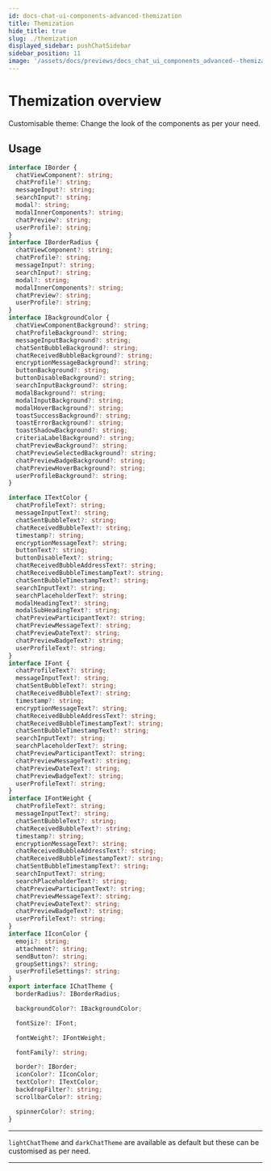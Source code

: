```yaml
---
id: docs-chat-ui-components-advanced-themization
title: Themization
hide_title: true
slug: ./themization
displayed_sidebar: pushChatSidebar
sidebar_position: 11
image: '/assets/docs/previews/docs_chat_ui_components_advanced--themization.png'
---
```


# Themization overview

Customisable theme: Change the look of the components as per your need.

<head>
  <title>
    Component Themization | UI Components (@pushprotocol/uiweb) | Push Chat |
    Push Documentation
  </title>
</head>


## Usage

<Tabs className="codetabs" groupId="code-examples">
  <TabItem  value="js" attributes={{className: "codetab js"}} default>

```typescript
interface IBorder {
  chatViewComponent?: string;
  chatProfile?: string;
  messageInput?: string;
  searchInput?: string;
  modal?: string;
  modalInnerComponents?: string;
  chatPreview?: string;
  userProfile?: string;
}
interface IBorderRadius {
  chatViewComponent?: string;
  chatProfile?: string;
  messageInput?: string;
  searchInput?: string;
  modal?: string;
  modalInnerComponents?: string;
  chatPreview?: string;
  userProfile?: string;
}
interface IBackgroundColor {
  chatViewComponentBackground?: string;
  chatProfileBackground?: string;
  messageInputBackground?: string;
  chatSentBubbleBackground?: string;
  chatReceivedBubbleBackground?: string;
  encryptionMessageBackground?: string;
  buttonBackground?: string;
  buttonDisableBackground?: string;
  searchInputBackground?: string;
  modalBackground?: string;
  modalInputBackground?: string;
  modalHoverBackground?: string;
  toastSuccessBackground?: string;
  toastErrorBackground?: string;
  toastShadowBackground?: string;
  criteriaLabelBackground?: string;
  chatPreviewBackground?: string;
  chatPreviewSelectedBackground?: string;
  chatPreviewBadgeBackground?: string;
  chatPreviewHoverBackground?: string;
  userProfileBackground?: string;
}

interface ITextColor {
  chatProfileText?: string;
  messageInputText?: string;
  chatSentBubbleText?: string;
  chatReceivedBubbleText?: string;
  timestamp?: string;
  encryptionMessageText?: string;
  buttonText?: string;
  buttonDisableText?: string;
  chatReceivedBubbleAddressText?: string;
  chatReceivedBubbleTimestampText?: string;
  chatSentBubbleTimestampText?: string;
  searchInputText?: string;
  searchPlaceholderText?: string;
  modalHeadingText?: string;
  modalSubHeadingText?: string;
  chatPreviewParticipantText?: string;
  chatPreviewMessageText?: string;
  chatPreviewDateText?: string;
  chatPreviewBadgeText?: string;
  userProfileText?: string;
}
interface IFont {
  chatProfileText?: string;
  messageInputText?: string;
  chatSentBubbleText?: string;
  chatReceivedBubbleText?: string;
  timestamp?: string;
  encryptionMessageText?: string;
  chatReceivedBubbleAddressText?: string;
  chatReceivedBubbleTimestampText?: string;
  chatSentBubbleTimestampText?: string;
  searchInputText?: string;
  searchPlaceholderText?: string;
  chatPreviewParticipantText?: string;
  chatPreviewMessageText?: string;
  chatPreviewDateText?: string;
  chatPreviewBadgeText?: string;
  userProfileText?: string;
}
interface IFontWeight {
  chatProfileText?: string;
  messageInputText?: string;
  chatSentBubbleText?: string;
  chatReceivedBubbleText?: string;
  timestamp?: string;
  encryptionMessageText?: string;
  chatReceivedBubbleAddressText?: string;
  chatReceivedBubbleTimestampText?: string;
  chatSentBubbleTimestampText?: string;
  searchInputText?: string;
  searchPlaceholderText?: string;
  chatPreviewParticipantText?: string;
  chatPreviewMessageText?: string;
  chatPreviewDateText?: string;
  chatPreviewBadgeText?: string;
  userProfileText?: string;
}
interface IIconColor {
  emoji?: string;
  attachment?: string;
  sendButton?: string;
  groupSettings?: string;
  userProfileSettings?: string;
}
export interface IChatTheme {
  borderRadius?: IBorderRadius;

  backgroundColor?: IBackgroundColor;

  fontSize?: IFont;

  fontWeight?: IFontWeight;

  fontFamily?: string;

  border?: IBorder;
  iconColor?: IIconColor;
  textColor?: ITextColor;
  backdropFilter?: string;
  scrollbarColor?: string;

  spinnerColor?: string;
}
```

---

`lightChatTheme` and `darkChatTheme` are available as default but these can be customised as per need.

  </TabItem>
</Tabs>

---
